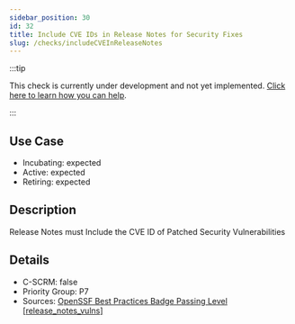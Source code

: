 ```yaml
---
sidebar_position: 30
id: 32
title: Include CVE IDs in Release Notes for Security Fixes
slug: /checks/includeCVEInReleaseNotes
---
```


<!-- BANNER:START -->
:::tip

This check is currently under development and not yet implemented. [Click here to learn how you can help](/contribute).

:::
<!-- BANNER:END -->

## Use Case
<!-- LEVELS:START -->
- Incubating: expected
- Active: expected
- Retiring: expected
<!-- LEVELS:END -->

<!-- DESCRIPTION:START -->
## Description
Release Notes must Include the CVE ID of Patched Security Vulnerabilities
<!-- DESCRIPTION:END -->

<!-- DETAILS:START -->
## Details
- C-SCRM: false
- Priority Group: P7
- Sources: [OpenSSF Best Practices Badge Passing Level [release_notes_vulns]](https://www.bestpractices.dev/en/criteria?details=true&rationale=true#0.release_notes_vulns)

<!-- DETAILS:END -->
